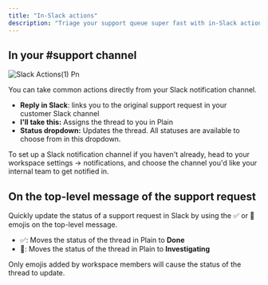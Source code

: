 ```yaml
---
title: "In-Slack actions"
description: "Triage your support queue super fast with in-Slack actions"
---
```


## In your #support channel

![Slack Actions(1) Pn](/images/slack-actions\(1\).png)

You can take common actions directly from your Slack notification channel.

- **Reply in Slack**: links you to the original support request in your customer Slack channel
- **I'll take this:** Assigns the thread to you in Plain
- **Status dropdown:** Updates the thread. All statuses are available to choose from in this dropdown.

To set up a Slack notification channel if you haven't already, head to your workspace settings → notifications, and choose the channel you'd like your internal team to get notified in.

## On the top-level message of the support request

Quickly update the status of a support request in Slack by using the ✅ or 👀 emojis on the top-level message.

- ✅: Moves the status of the thread in Plain to **Done**
- **👀**: Moves the status of the thread in Plain to **Investigating**

Only emojis added by workspace members will cause the status of the thread to update.